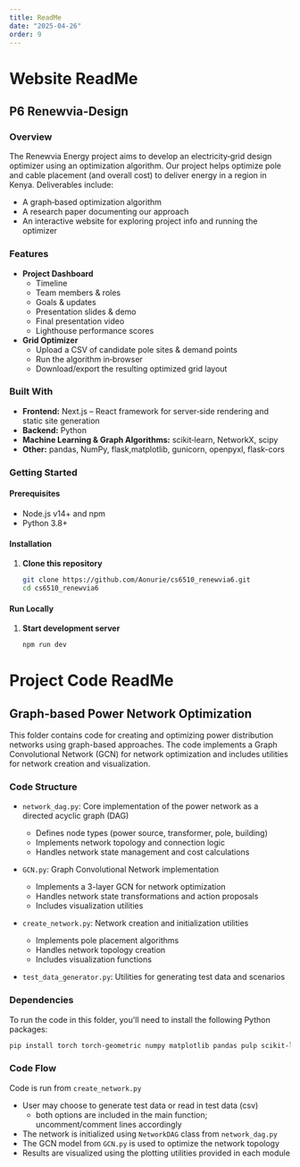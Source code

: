 ```yaml
---
title: ReadMe 
date: "2025-04-26"
order: 9
---
```


# Website ReadMe
## P6 Renewvia-Design

### Overview
The Renewvia Energy project aims to develop an electricity‐grid design optimizer using an optimization algorithm. Our project helps optimize pole and cable placement (and overall cost) to deliver energy in a region in Kenya. 
Deliverables include:
- A graph‐based optimization algorithm  
- A research paper documenting our approach  
- An interactive website for exploring project info and running the optimizer  

### Features
- **Project Dashboard**  
  - Timeline  
  - Team members & roles  
  - Goals & updates  
  - Presentation slides & demo  
  - Final presentation video  
  - Lighthouse performance scores  
- **Grid Optimizer**  
  - Upload a CSV of candidate pole sites & demand points  
  - Run the algorithm in‐browser 
  - Download/export the resulting optimized grid layout  

### Built With
- **Frontend:** Next.js – React framework for server‑side rendering and static site generation
- **Backend:** Python 
- **Machine Learning & Graph Algorithms:** scikit‑learn, NetworkX, scipy 
- **Other:** pandas, NumPy, flask,matplotlib, gunicorn, openpyxl, flask-cors

### Getting Started

#### Prerequisites
- Node.js v14+ and npm
- Python 3.8+ 

#### Installation

1. **Clone this repository**  
   ```bash
   git clone https://github.com/Aonurie/cs6510_renewvia6.git
   cd cs6510_renewvia6
#### Run Locally

1. **Start development server**  
   ```bash
   npm run dev

# Project Code ReadMe

## Graph-based Power Network Optimization

This folder contains code for creating and optimizing power distribution networks using graph-based approaches. The code implements a Graph Convolutional Network (GCN) for network optimization and includes utilities for network creation and visualization.

### Code Structure

- `network_dag.py`: Core implementation of the power network as a directed acyclic graph (DAG)
  - Defines node types (power source, transformer, pole, building)
  - Implements network topology and connection logic
  - Handles network state management and cost calculations

- `GCN.py`: Graph Convolutional Network implementation
  - Implements a 3-layer GCN for network optimization
  - Handles network state transformations and action proposals
  - Includes visualization utilities

- `create_network.py`: Network creation and initialization utilities
  - Implements pole placement algorithms
  - Handles network topology creation
  - Includes visualization functions

- `test_data_generator.py`: Utilities for generating test data and scenarios

### Dependencies

To run the code in this folder, you'll need to install the following Python packages:

```bash
pip install torch torch-geometric numpy matplotlib pandas pulp scikit-learn
```

### Code Flow

Code is run from `create_network.py` 
- User may choose to generate test data or read in test data (csv)
    - both options are included in the main function; uncomment/comment lines accordingly
- The network is initialized using `NetworkDAG` class from `network_dag.py`
- The GCN model from `GCN.py` is used to optimize the network topology
- Results are visualized using the plotting utilities provided in each module
